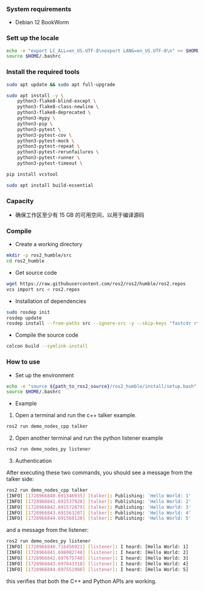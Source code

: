 ### System requirements

- Debian 12 BookWorm

### Sett up the locale

```bash
echo -e "export LC_ALL=en_US.UTF-8\nexport LANG=en_US.UTF-8\n" >> $HOME/.bashrc
source $HOME/.bashrc
```

### Install the required tools

```bash
sudo apt update && sudo apt full-upgrade

sudo apt install -y \
    python3-flake8-blind-except \
    python3-flake8-class-newline \
    python3-flake8-deprecated \
    python3-mypy \
    python3-pip \
    python3-pytest \
    python3-pytest-cov \
    python3-pytest-mock \
    python3-pytest-repeat \
    python3-pytest-rerunfailures \
    python3-pytest-runner \
    python3-pytest-timeout \

pip install vcstool

sudo apt install build-essential
```

### Capacity

- 确保工作区至少有 15 GB 的可用空间，以用于编译源码

### Compile

- Create a working directory

```bash
mkdir -p ros2_humble/src
cd ros2_humble
```

- Get source code

```bash
wget https://raw.githubusercontent.com/ros2/ros2/humble/ros2.repos
vcs import src < ros2.repos
```

- Installation of dependencies

```bash
sudo rosdep init
rosdep update
rosdep install --from-paths src --ignore-src -y --skip-keys "fastcdr rti-connext-dds-6.0.1 urdfdom_headers python3-vcstool"
```

- Compile the source code

```bash
colcon build --symlink-install
```

### How to use

- Set up the environment

```bash
echo -e "source ${path_to_ros2_source}/ros2_humble/install/setup.bash" >> $HOME/.bashrc
source $HOME/.bashrc
```

- Example

1. Open a terminal and run the c++ talker example.

```bash
ros2 run demo_nodes_cpp talker
```

2. Open another terminal and run the python listener example

```bash
ros2 run demo_nodes_py listener
```

3. Authentication

After executing these two commands, you should see a message from the talker side:

```bash
ros2 run demo_nodes_cpp talker
[INFO] [1728966840.691346935] [talker]: Publishing: 'Hello World: 1'
[INFO] [1728966841.691537928] [talker]: Publishing: 'Hello World: 2'
[INFO] [1728966842.691572879] [talker]: Publishing: 'Hello World: 3'
[INFO] [1728966843.691563207] [talker]: Publishing: 'Hello World: 4'
[INFO] [1728966844.691568120] [talker]: Publishing: 'Hello World: 5'
```

and a message from the listener:

```bash
ros2 run demo_nodes_py listener
[INFO] [1728966840.716456921] [listener]: I heard: [Hello World: 1]
[INFO] [1728966841.698002748] [listener]: I heard: [Hello World: 2]
[INFO] [1728966842.697675740] [listener]: I heard: [Hello World: 3]
[INFO] [1728966843.697643318] [listener]: I heard: [Hello World: 4]
[INFO] [1728966844.697551980] [listener]: I heard: [Hello World: 5]
```

this verifies that both the C++ and Python APIs are working.
